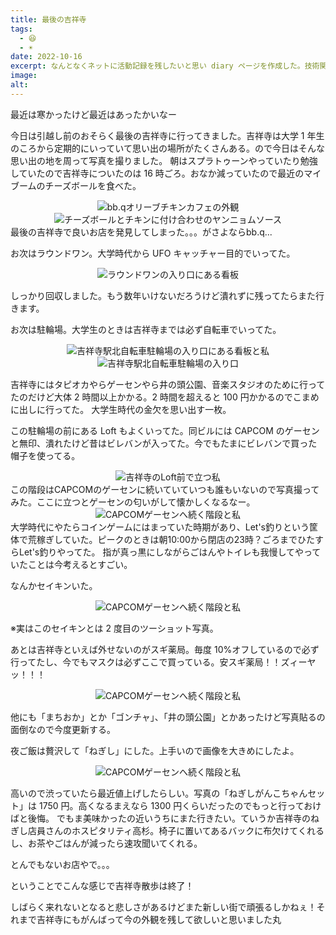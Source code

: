 ```yaml
---
title: 最後の吉祥寺
tags:
  - 😆
  - ☀️
date: 2022-10-16
excerpt: なんとなくネットに活動記録を残したいと思い diary ページを作成した。技術関係の書き物は blog ページにあげて、もう少しゆるい書きものこっちに書こうと思う。あと、今は blog のページと同じコンポーネントを作っているので見た目が完全に同じになっているのが気になる。。。暇を見つけてアップデートしようと思う。
image:
alt:
---
```


最近は寒かったけど最近はあったかいなー<br/>

今日は引越し前のおそらく最後の吉祥寺に行ってきました。吉祥寺は大学 1 年生のころから定期的にいっていて思い出の場所がたくさんある。ので今日はそんな思い出の地を周って写真を撮りました。
朝はスプラトゥーンやっていたり勉強していたので吉祥寺についたのは 16 時ごろ。おなか減っていたので最近のマイブームのチーズボールを食べた。

<Center>
  <Image src='/images/2022/1016/IMG_5013.JPG' width={600} height={400} alt='bb.qオリーブチキンカフェの外観' />
  <Image src='/images/2022/1016/IMG_5005.JPG' width={600} height={400} alt='チーズボールとチキンに付け合わせのヤンニョムソース' />
</Center>
最後の吉祥寺で良いお店を発見してしまった。。。がさよならbb.q...

お次はラウンドワン。大学時代から UFO キャッチャー目的でいってた。

<Center>
  <Image src='/images/2022/1016/IMG_5020.JPG' width={600} height={400} alt='ラウンドワンの入り口にある看板' />
</Center>

しっかり回収しました。もう数年いけないだろうけど潰れずに残ってたらまた行きます。

お次は駐輪場。大学生のときは吉祥寺までは必ず自転車でいってた。

<Center>
  <Image src='/images/2022/1016/IMG_5025.JPG' width={600} height={400} alt='吉祥寺駅北自転車駐輪場の入り口にある看板と私' />
  <Image src='/images/2022/1016/IMG_5026.JPG' width={600} height={400} alt='吉祥寺駅北自転車駐輪場の入り口' />
</Center>

吉祥寺にはタピオカやらゲーセンやら井の頭公園、音楽スタジオのために行ってたのだけど大体 2 時間以上かかる。2 時間を超えると 100 円かかるのでこまめに出しに行ってた。
大学生時代の金欠を思い出す一枚。

この駐輪場の前にある Loft もよくいってた。同ビルには CAPCOM のゲーセンと無印、潰れたけど昔はビレバンが入ってた。今でもたまにビレバンで買った帽子を使ってる。

<Center>
  <Image src='/images/2022/1016/IMG_5033.JPG' width={600} height={400} alt='吉祥寺のLoft前で立つ私' />
</Center>
この階段はCAPCOMのゲーセンに続いていていつも誰もいないので写真撮ってみた。ここに立つとゲーセンの匂いがして懐かしくなるなー。
<Center>
  <Image src='/images/2022/1016/IMG_5034.JPG' width={600} height={800} alt='CAPCOMゲーセンへ続く階段と私' />
</Center>
大学時代にやたらコインゲームにはまっていた時期があり、Let's釣りという筐体で荒稼ぎしていた。ピークのときは朝10:00から閉店の23時？ごろまでひたすらLet's釣りやってた。
指が真っ黒にしながらごはんやトイレも我慢してやっていたことは今考えるとすごい。

なんかセイキンいた。

<Center>
  <Image src='/images/2022/1016/IMG_5068.JPG' width={600} height={800} alt='CAPCOMゲーセンへ続く階段と私' />
</Center>

※実はこのセイキンとは 2 度目のツーショット写真。

あとは吉祥寺といえば外せないのがスギ薬局。毎度 10%オフしているので必ず行ってたし、今でもマスクは必ずここで買っている。安スギ薬局！！ズィーヤッ！！！

<Center>
  <Image src='/images/2022/1016/IMG_5081.JPG' width={600} height={800} alt='CAPCOMゲーセンへ続く階段と私' />
</Center>

他にも「まちおか」とか「ゴンチャ」、「井の頭公園」とかあったけど写真貼るの面倒なので今度更新する。

夜ご飯は贅沢して「ねぎし」にした。上手いので画像を大きめにしたよ。

<Center>
  <Image src='/images/2022/1016/IMG_5090.JPG' width={800} height={600} alt='CAPCOMゲーセンへ続く階段と私' />
</Center>

高いので渋っていたら最近値上げしたらしい。写真の「ねぎしがんこちゃんセット」は 1750 円。高くなるまえなら 1300 円くらいだったのでもっと行っておけばと後悔。
でもま美味かったの近いうちにまた行きたい。ていうか吉祥寺のねぎし店員さんのホスピタリティ高杉。椅子に置いてあるバックに布欠けてくれるし、お茶やごはんが減ったら速攻聞いてくれる。

とんでもないお店やで。。。

ということでこんな感じで吉祥寺散歩は終了！

しばらく来れないとなると悲しさがあるけどまた新しい街で頑張るしかねぇ！それまで吉祥寺にもがんばって今の外観を残して欲しいと思いました丸
